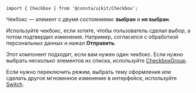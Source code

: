 
```tsx
import { Checkbox } from '@consta/uikit/Checkbox';
```

Чекбокс — элемент с двумя состояниями: **выбран** и **не выбран**.

Используйте чекбокс, если хотите, чтобы пользователь сделал выбор, а потом подтвердил
изменения. Например, согласился с обработкой персональных данных и нажал **Отправить**.

Этот компонент подходит, если вам нужен один чекбокс. Если нужно выбрать несколько элементов из списка, используйте [CheckboxGroup](##LIBS.STAND/stand:uikit-components-checkboxgroup-stable).

Если нужно переключить режим, выбрать тему оформления или сделать другое
мгновенное изменение в интерфейсе, используйте [Switch](##LIBS.STAND/stand:uikit-components-switch-stable).

<CheckboxExampleName />
